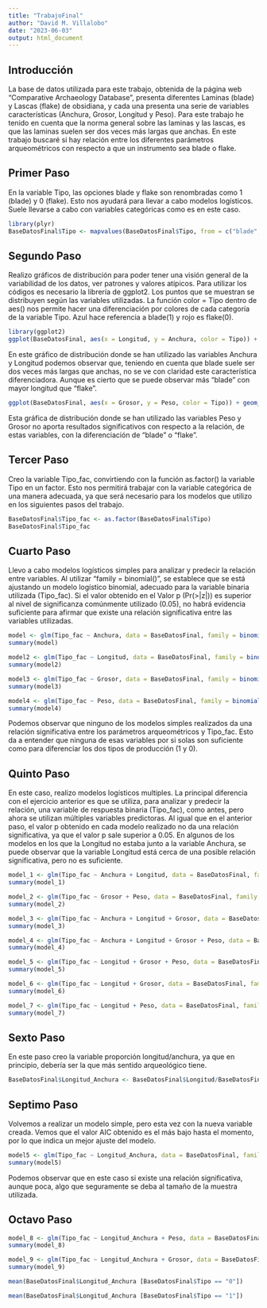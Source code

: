 ```yaml
---
title: "TrabajoFinal"
author: "David M. Villalobo"
date: "2023-06-03"
output: html_document
---
```

## Introducción

La base de datos utilizada para este trabajo, obtenida de la página web "Comparative Archaeology Database", presenta diferentes Laminas (blade) y Lascas (flake) de obsidiana, y cada una presenta una serie de variables características (Anchura, Grosor, Longitud y Peso). Para este trabajo he tenido en cuenta que la norma general sobre las laminas y las lascas, es que las laminas suelen ser dos veces más largas que anchas. En este trabajo buscaré si hay relación entre los diferentes parámetros
arqueométricos con respecto a que un instrumento sea blade o flake. 

## Primer Paso

En la variable Tipo, las opciones blade y flake son renombradas como 1 (blade) y 0 (flake). Esto nos ayudará para llevar a cabo modelos logísticos. Suele llevarse a cabo con variables categóricas como es en este caso.

```r
library(plyr)
BaseDatosFinal$Tipo <- mapvalues(BaseDatosFinal$Tipo, from = c("blade", "flake"), to = c(1,0))
```

## Segundo Paso

Realizo gráficos de distribución para poder tener una visión general de la variabilidad de los datos, ver patrones y valores atípicos. Para utilizar los códigos es necesario la librería de ggplot2. Los puntos que se muestran se distribuyen según las variables utilizadas. La función color = Tipo dentro de aes() nos permite hacer una diferenciación por colores de cada categoría de la variable Tipo. Azul hace referencia a blade(1) y rojo es flake(0).

```r
library(ggplot2)
ggplot(BaseDatosFinal, aes(x = Longitud, y = Anchura, color = Tipo)) + geom_point()
```
En este gráfico de distribución donde se han utilizado las variables Anchura y Longitud podemos observar que, teniendo en cuenta que blade suele ser dos veces más largas que anchas, no se ve con claridad este característica diferenciadora. Aunque es cierto que se puede observar más "blade" con mayor longitud que "flake". 


```r
ggplot(BaseDatosFinal, aes(x = Grosor, y = Peso, color = Tipo)) + geom_point()
```
Esta gráfica de distribución donde se han utilizado las variables Peso y Grosor no aporta resultados significativos con respecto a la relación, de estas variables, con la diferenciación de "blade" o "flake".

## Tercer Paso

Creo la variable Tipo_fac, convirtiendo con la función as.factor() la variable Tipo en un factor. Esto nos permitirá trabajar con la variable categórica de una manera adecuada, ya que será necesario para los modelos que utilizo en los siguientes pasos del trabajo.

```r
BaseDatosFinal$Tipo_fac <- as.factor(BaseDatosFinal$Tipo)
BaseDatosFinal$Tipo_fac
```
## Cuarto Paso

Llevo a cabo modelos logísticos simples para analizar y predecir la relación entre variables. Al utilizar "family = binomial()", se establece que se está ajustando un modelo logístico binomial, adecuado para la variable binaria utilizada (Tipo_fac). Si el valor obtenido en el Valor p (Pr(>|z|)) es superior al nivel de significanza comúnmente utilizado (0.05), no habrá evidencia suficiente para afirmar que existe una relación significativa entre las variables utilizadas.

```r
model <- glm(Tipo_fac ~ Anchura, data = BaseDatosFinal, family = binomial())
summary(model)
```
```r
model2 <- glm(Tipo_fac ~ Longitud, data = BaseDatosFinal, family = binomial())
summary(model2)
```

```r
model3 <- glm(Tipo_fac ~ Grosor, data = BaseDatosFinal, family = binomial())
summary(model3)
```

```r
model4 <- glm(Tipo_fac ~ Peso, data = BaseDatosFinal, family = binomial())
summary(model4)
```
Podemos observar que ninguno de los modelos simples realizados da una relación significativa entre los parámetros arqueométricos y Tipo_fac. Esto da a entender que ninguna de esas variables por si solas son suficiente como para diferenciar los dos tipos de producción (1 y 0).

## Quinto Paso

En este caso, realizo modelos logísticos multiples. La principal diferencia con el ejercicio anterior es que se utiliza, para analizar y predecir la relación, una variable de respuesta binaria (Tipo_fac), como antes, pero ahora se utilizan múltiples variables predictoras. Al igual que en el anterior paso, el valor p obtenido en cada modelo realizado no da una relación significativa, ya que el valor p sale superior a 0.05. En algunos de los modelos en los que la Longitud no estaba junto a la variable Anchura, se puede observar que la variable Longitud está cerca de una posible relación significativa, pero no es suficiente. 

```r
model_1 <- glm(Tipo_fac ~ Anchura + Longitud, data = BaseDatosFinal, family = binomial())
summary(model_1)
```
```r
model_2 <- glm(Tipo_fac ~ Grosor + Peso, data = BaseDatosFinal, family = binomial())
summary(model_2)
```

```r
model_3 <- glm(Tipo_fac ~ Anchura + Longitud + Grosor, data = BaseDatosFinal, family = binomial())
summary(model_3)
```

```r
model_4 <- glm(Tipo_fac ~ Anchura + Longitud + Grosor + Peso, data = BaseDatosFinal, family = binomial())
summary(model_4)
```

```r
model_5 <- glm(Tipo_fac ~ Longitud + Grosor + Peso, data = BaseDatosFinal, family = binomial())
summary(model_5)
```

```r
model_6 <- glm(Tipo_fac ~ Longitud + Grosor, data = BaseDatosFinal, family = binomial())
summary(model_6)
```

```r
model_7 <- glm(Tipo_fac ~ Longitud + Peso, data = BaseDatosFinal, family = binomial())
summary(model_7)
```
## Sexto Paso

En este paso creo la variable proporción longitud/anchura, ya que en principio, debería ser la que más sentido arqueológico tiene. 


```r
BaseDatosFinal$Longitud_Anchura <- BaseDatosFinal$Longitud/BaseDatosFinal$Anchura
```

## Septimo Paso

Volvemos a realizar un modelo simple, pero esta vez con la nueva variable creada. Vemos que el valor AIC obtenido es el más bajo hasta el momento, por lo que indica un mejor ajuste del modelo. 


```r
model5 <- glm(Tipo_fac ~ Longitud_Anchura, data = BaseDatosFinal, family = binomial())
summary(model5)
```
Podemos observar que en este caso si existe una relación significativa, aunque poca, algo que seguramente se deba al tamaño de la muestra utilizada. 

## Octavo Paso



```r
model_8 <- glm(Tipo_fac ~ Longitud_Anchura + Peso, data = BaseDatosFinal, family = binomial())
summary(model_8)
```


```r
model_9 <- glm(Tipo_fac ~ Longitud_Anchura + Grosor, data = BaseDatosFinal, family = binomial())
summary(model_9)
```


```r
mean(BaseDatosFinal$Longitud_Anchura [BaseDatosFinal$Tipo == "0"]) 

```

```r
mean(BaseDatosFinal$Longitud_Anchura [BaseDatosFinal$Tipo == "1"])
```



